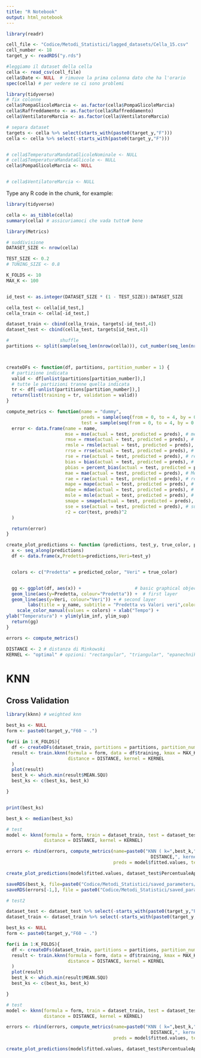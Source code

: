 ```yaml
---
title: "R Notebook"
output: html_notebook
---
```


```r
library(readr)

cell_file <- "Codice/Metodi_Statistici/lagged_datasets/Cella_15.csv"
cell_number <- 18
target_y <- readRDS("y.rds")

#leggiamo il dataset della cella
cella <- read_csv(cell_file)
cella$Date <- NULL  # rimuove la prima colonna dato che ha l'orario
spec(cella) # per vedere se ci sono problemi
```

```r
library(tidyverse)
# fix colonne
cella$PompaGlicoleMarcia <- as.factor(cella$PompaGlicoleMarcia)
cella$Raffreddamento <- as.factor(cella$Raffreddamento)
cella$VentilatoreMarcia <- as.factor(cella$VentilatoreMarcia)

# separa dataset
targets <- cella %>% select(starts_with(paste0(target_y,"F")))
cella <- cella %>% select(-starts_with(paste0(target_y,"F")))


# cella$TemperaturaMandataGlicoleNominale <- NULL
# cella$TemperaturaMandataGlicole <- NULL
cella$PompaGlicoleMarcia <- NULL


# cella$VentilatoreMarcia <- NULL

```

Type any R code in the chunk, for example:
```r
library(tidyverse)

cella <- as_tibble(cella)
summary(cella) # assicuriamoci che vada tutto# bene
```

```r
library(Metrics)

# suddivisione
DATASET_SIZE <- nrow(cella)

TEST_SIZE <- 0.2
# TUNING_SIZE <- 0.8

K_FOLDS <- 10
MAX_K <- 100


id_test <- as.integer(DATASET_SIZE * (1 - TEST_SIZE)):DATASET_SIZE

cella_test <- cella[id_test,]
cella_train <- cella[-id_test,]

dataset_train <- cbind(cella_train, targets[-id_test,4])
dataset_test <- cbind(cella_test, targets[id_test,4])

#                   shuffle
partitions <- split(sample(seq_len(nrow(cella))), cut_number(seq_len(nrow(cella)), K_FOLDS, labels = FALSE))



createDFs <- function(df, partitions, partition_number = 1) {
  # partizione indicata
  valid <- df[unlist(partitions[partition_number]),]
  # tutte le partizioni tranne quella indicata
  tr <- df[-unlist(partitions[partition_number]),]
  return(list(training = tr, validation = valid))
}

compute_metrics <- function(name = "dummy",
                            preds = sample(seq(from = 0, to = 4, by = 0.5), replace = TRUE),
                            test = sample(seq(from = 0, to = 4, by = 0.5), replace = TRUE)) {
  error <- data.frame(name = name,
                      mse = mse(actual = test, predicted = preds), # mean square error
                      rmse = rmse(actual = test, predicted = preds), # root mean square error
                      rmsle = rmsle(actual = test, predicted = preds), # root mean square log error
                      rrse = rrse(actual = test, predicted = preds), # root relative square error
                      rse = rse(actual = test, predicted = preds), # relative square error
                      bias = bias(actual = test, predicted = preds), # bias del modello
                      pbias = percent_bias(actual = test, predicted = preds), # percent bias
                      mae = mae(actual = test, predicted = preds), # Mean Absolute Error
                      rae = rae(actual = test, predicted = preds), # relative absolute error
                      mape = mape(actual = test, predicted = preds), # Mean Absolute Percentage Error
                      mdae = mdae(actual = test, predicted = preds), # Median Absolute Different Error
                      msle = msle(actual = test, predicted = preds), # Mean Squared Log Error
                      smape = smape(actual = test, predicted = preds), #symmetric mean absolute percentage error
                      sse = sse(actual = test, predicted = preds), # sum of the squared differences between two numeric vectors
                      r2 = cor(test, preds)^2
  )

  return(error)
}

create_plot_predictions <- function (predictions, test_y, true_color, predicted_color, y_name="Percentuale Apertura Valvola Miscelatrice", ylim_inf=0, ylim_sup=100){
  x <- seq_along(predictions)
  df <- data.frame(x,Predetta=predictions,Veri=test_y)


  colors <- c("Predetta" = predicted_color, "Veri" = true_color)


  gg <- ggplot(df, aes(x)) +                    # basic graphical object
  geom_line(aes(y=Predetta, colour="Predetta")) +  # first layer
  geom_line(aes(y=Veri, colour="Veri")) + # second layer
        labs(title = y_name, subtitle = "Predetta vs Valori veri",color = "Legend") +
    scale_color_manual(values = colors) + xlab("Tempo") +
ylab("Temperatura") + ylim(ylim_inf, ylim_sup)
  return(gg)
}

errors <- compute_metrics()

DISTANCE <- 2 # distanza di Minkowski
KERNEL <- "optimal" # opzioni: "rectangular", "triangular", "epanechnikov", "biweight", "triweight" , "cos", "inv", "gaussian" and "optimal"

```

# KNN

## Cross Validation
```r
library(kknn) # weighted knn

best_ks <- NULL
form <- paste0(target_y,"F60 ~ .")

for(i in 1:K_FOLDS){
  df <- createDFs(dataset_train, partitions = partitions, partition_number = i)
  result <- train.kknn(formula = form, data = df$training, kmax = MAX_K,
                       distance = DISTANCE, kernel = KERNEL
  )
  plot(result)
  best_k <- which.min(result$MEAN.SQU)
  best_ks <- c(best_ks, best_k)

}



```
```r
print(best_ks)

best_k <- median(best_ks)
```

```r
# test
model <- kknn(formula = form, train = dataset_train, test = dataset_test, k=best_k,
              distance = DISTANCE, kernel = KERNEL)

errors <- rbind(errors, compute_metrics(name=paste0("KNN ( k=",best_k,", Minkowski Distance=",
                                                      DISTANCE,", kernel=", KERNEL,")"),
                                        preds = model$fitted.values, test = dataset_test$PercentualeAperturaValvolaMiscelatriceF60 ))
```
```r

create_plot_predictions(model$fitted.values, dataset_test$PercentualeAperturaValvolaMiscelatriceF60,"black", "orange")

```

```r
saveRDS(best_k, file=paste0("Codice/Metodi_Statistici/saved_parameters/KNN/best_k_cella_",cell_number,".rds"))
saveRDS(errors[-1,], file = paste0("Codice/Metodi_Statistici/saved_parameters/metriche_errori/KNN_cella_", cell_number,".rds"))
```

```r
# test2

dataset_test <- dataset_test %>% select(-starts_with(paste0(target_y,"P")))
dataset_train <- dataset_train %>% select(-starts_with(paste0(target_y,"P")))
```
```r
best_ks <- NULL
form <- paste0(target_y,"F60 ~ .")

for(i in 1:K_FOLDS){
  df <- createDFs(dataset_train, partitions = partitions, partition_number = i)
  result <- train.kknn(formula = form, data = df$training, kmax = MAX_K,
                       distance = DISTANCE, kernel = KERNEL
  )
  plot(result)
  best_k <- which.min(result$MEAN.SQU)
  best_ks <- c(best_ks, best_k)

}

```
```r
# test
model <- kknn(formula = form, train = dataset_train, test = dataset_test, k=best_k,
              distance = DISTANCE, kernel = KERNEL)

errors <- rbind(errors, compute_metrics(name=paste0("KNN ( k=",best_k,", Minkowski Distance=",
                                                      DISTANCE,", kernel=", KERNEL,")"),
                                        preds = model$fitted.values, test = dataset_test$PercentualeAperturaValvolaMiscelatriceF60 ))
```
```r
create_plot_predictions(model$fitted.values, dataset_test$PercentualeAperturaValvolaMiscelatriceF60,"black", "orange")
```

